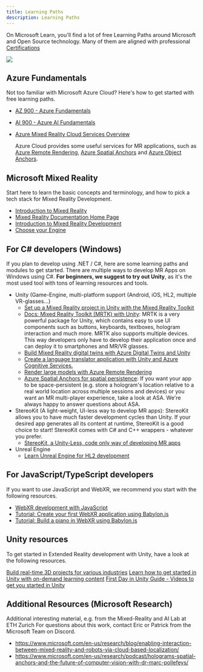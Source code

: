 ```yaml
---
title: Learning Paths
description: Learning Paths
---
```


<PageDescription>

On Microsoft Learn, you'll find a lot of free <span>Learning Paths</span> around Microsoft and Open Source technology.
Many of them are aligned with professional [Certifications](https://docs.microsoft.com/en-us/certifications/browse/)

</PageDescription>

![](https://docs.microsoft.com/en-us/windows/mixed-reality/discover/images/02_mixedrealityslashmixedreality.png)

## Azure Fundamentals

Not too familiar with <span>Microsoft Azure Cloud</span>?
Here's how to get started with free learning paths.

- [AZ 900 - Azure Fundamentals](https://docs.microsoft.com/en-us/certifications/exams/az-900?tab=tab-learning-paths)
- [AI 900 - Azure AI Fundamentals](https://docs.microsoft.com/en-us/certifications/azure-ai-fundamentals/)

- [Azure Mixed Reality Cloud Services Overview](https://docs.microsoft.com/en-us/windows/mixed-reality/develop/mixed-reality-cloud-services)

  Azure Cloud provides some useful services for MR applications, such as
  [Azure Remote Rendering](https://docs.microsoft.com/en-us/azure/remote-rendering/), [Azure Spatial Anchors](https://docs.microsoft.com/en-us/azure/spatial-anchors/)
  and [Azure Object Anchors](https://docs.microsoft.com/en-us/azure/object-anchors/).

## Microsoft Mixed Reality

Start here to learn the basic concepts and terminology, and how to pick a tech stack for Mixed Reality Development.

- [Introduction to Mixed Reality](https://docs.microsoft.com/en-us/learn/modules/intro-to-mixed-reality/)
- [Mixed Reality Documentation Home Page](https://docs.microsoft.com/en-us/windows/mixed-reality/)
- [Introduction to Mixed Reality Development](https://docs.microsoft.com/en-us/windows/mixed-reality/develop/development)
- [Choose your Engine](https://docs.microsoft.com/en-us/windows/mixed-reality/develop/choosing-an-engine)

## For C# developers (Windows)

If you plan to develop using .NET / C#, here are some learning paths and modules to get started. There are multiple ways to develop MR Apps on Windows using C#. **For beginners, we suggest to try out Unity**, as it's the most used tool with tons of learning resources and tools.

- Unity (Game-Engine, multi-platform support (Android, iOS, HL2, multiple VR-glasses...)
  - [Set up a Mixed Reality project in Unity with the Mixed Reality Toolkit](https://docs.microsoft.com/en-us/learn/modules/mixed-reality-toolkit-project-unity/)
  - [Docs: Mixed Reality Toolkit (MRTK) with Unity](https://docs.microsoft.com/en-us/windows/mixed-reality/mrtk-unity/mrtk2/?view=mrtkunity-2022-05): MRTK is a very powerful package for Unity, which contains easy to use UI components such as buttons, keyboards, textboxes, hologram interaction and much more. MRTK also supports multiple devices. This way developers only have to develop their application once and can deploy it to smartphones and MR/VR glasses.
  - [Build Mixed Reality digital twins with Azure Digital Twins and Unity](https://docs.microsoft.com/en-us/learn/paths/build-mixed-reality-azure-digital-twins-unity/)
  - [Create a language translator application with Unity and Azure Cognitive Services.](https://docs.microsoft.com/en-us/learn/modules/create-language-translator-mixed-reality-application-unity-azure-cognitive-services/)
  - [Render large models with Azure Remote Rendering](https://docs.microsoft.com/en-us/learn/modules/render-model-azure-remote-rendering-unity/)
  - [Azure Spatial Anchors for spatial persistence](https://docs.microsoft.com/en-us/azure/spatial-anchors/): If you want your app to be space-persistent (e.g. store a hologram's location relative to a real world location across multiple sessions and devices) or you want an MR multi-player experience, take a look at ASA. We're always happy to answer questions about ASA.
- StereoKit (A light-weight, UI-less way to develop MR apps): StereoKit allows you to have much faster development cycles than Unity. If your desired app generates all its content at runtime, StereoKit is a good choice to start! StereoKit comes with C# and C++ wrappers - whatever you prefer.
  - [StereoKit, a Unity-Less, code only way of developing MR apps](https://stereokit.net/)
- Unreal Engine
  - [Learn Unreal Engine for HL2 development](https://www.unrealengine.com/en-US/blog/learn-unreal-engine-for-microsoft-hololens-2)

## For JavaScript/TypeScript developers

If you want to use JavaScript and WebXR, we recommend you start with the following resources.

- [WebXR development with JavaScript](https://docs.microsoft.com/en-us/windows/mixed-reality/develop/javascript/webxr-overview)
- [Tutorial: Create your first WebXR application using Babylon.js](https://docs.microsoft.com/en-us/windows/mixed-reality/develop/javascript/tutorials/babylonjs-webxr-helloworld/introduction-01)
- [Tutorial: Build a piano in WebXR using Babylon.js](https://docs.microsoft.com/en-us/windows/mixed-reality/develop/javascript/tutorials/babylonjs-webxr-piano/introduction-01)

## Unity resources

To get started in Extended Reality development with Unity, have a look at the following resources.

[Build real-time 3D projects for various industries](https://unity.com/)
[Learn how to get started in Unity with on-demand learning content](https://learn.unity.com/)
[First Day in Unity Guide - Videos to get you started in Unity](https://www.youtube.com/playlist?list=PLX2vGYjWbI0Q1e0IIGsYro3SiE0chtRtc)

## Additional Resources (Microsoft Research)

Additional interesting material, e.g. from the <span>Mixed-Reality and AI Lab at ETH Zurich</span> For questions about this work, contact Eric or Patrick from the Microsoft Team on Discord.

- https://www.microsoft.com/en-us/research/blog/enabling-interaction-between-mixed-reality-and-robots-via-cloud-based-localization/
- https://www.microsoft.com/en-us/research/podcast/holograms-spatial-anchors-and-the-future-of-computer-vision-with-dr-marc-pollefeys/
